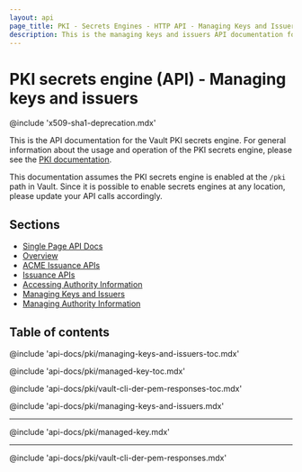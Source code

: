 ```yaml
---
layout: api
page_title: PKI - Secrets Engines - HTTP API - Managing Keys and Issuers
description: This is the managing keys and issuers API documentation for the Vault PKI secrets engine.
---
```


# PKI secrets engine (API) - Managing keys and issuers

@include 'x509-sha1-deprecation.mdx'

This is the API documentation for the Vault PKI secrets engine. For general
information about the usage and operation of the PKI secrets engine, please see
the [PKI documentation](/vault/docs/secrets/pki).

This documentation assumes the PKI secrets engine is enabled at the `/pki` path
in Vault. Since it is possible to enable secrets engines at any location, please
update your API calls accordingly.

## Sections

- [Single Page API Docs](/vault/api-docs/secret/pki)
- [Overview](/vault/api-docs/secret/pki/overview)
- [ACME Issuance APIs](/vault/api-docs/secret/pki/acme-issuance)
- [Issuance APIs](/vault/api-docs/secret/pki/issuance)
- [Accessing Authority Information](/vault/api-docs/secret/pki/accessing-authority-information)
- [Managing Keys and Issuers](/vault/api-docs/secret/pki/managing-keys-and-issuers)
- [Managing Authority Information](/vault/api-docs/secret/pki/managing-authority-information)

## Table of contents

@include 'api-docs/pki/managing-keys-and-issuers-toc.mdx'

@include 'api-docs/pki/managed-key-toc.mdx'

@include 'api-docs/pki/vault-cli-der-pem-responses-toc.mdx'

@include 'api-docs/pki/managing-keys-and-issuers.mdx'

---

@include 'api-docs/pki/managed-key.mdx'

---

@include 'api-docs/pki/vault-cli-der-pem-responses.mdx'
